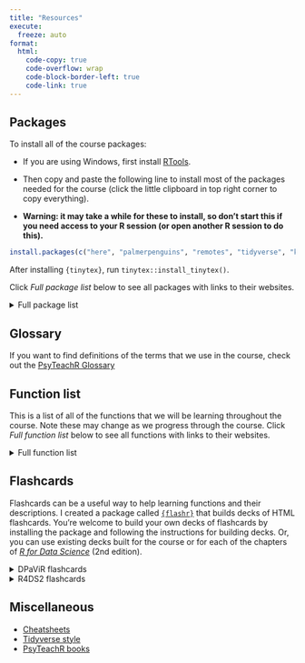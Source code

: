 ```yaml
---
title: "Resources"
execute:
  freeze: auto
format:
  html:
    code-copy: true
    code-overflow: wrap
    code-block-border-left: true
    code-link: true
---
```


## Packages

To install all of the course packages:

* If you are using Windows, first install [RTools](https://cloud.r-project.org/bin/windows/Rtools/rtools44/rtools.html){target="_blank"}.

* Then copy and paste the following line to install most of the packages needed for the course (click the little clipboard in top right corner to copy everything).

* **Warning: it may take a while for these to install, so don’t start this if you need access to your R session (or open another R session to do this).**

```r
install.packages(c("here", "palmerpenguins", "remotes", "tidyverse", "knitr", "rmarkdown", "papaja", "tinytex", "dataReporter", "qualtRics", "readxl", "nycflights13", "ggthemes", "patchwork", "gt"))
```

After installing `{tinytex}`, run `tinytex::install_tinytex()`.

Click _Full package list_ below to see all packages with links to their websites.

<details>

<summary>Full package list</summary>

### Getting started
* [`{here}`](https://here.r-lib.org/){target="_blank"}
* [`{palmerpenguins}`](https://allisonhorst.github.io/palmerpenguins/){target="_blank"}
* [`{remotes}`](https://remotes.r-lib.org/){target="_blank"}
* [`{tidyverse}`](https://www.tidyverse.org/){target="_blank"}

### Literate programming
* [`{knitr}`](https://yihui.org/knitr/){target="_blank"}
* [`{rmarkdown}`](https://rmarkdown.rstudio.com/docs/){target="_blank"}
* [`{papaja}`](https://github.com/crsh/papaja){target="_blank"}
* [`{tinytex}`](https://yihui.org/tinytex/){target="_blank"}

### Data import/validation
* [`{dataReporter}`](https://github.com/ekstroem/dataReporter){target="_blank"}
* [`{qualtRics}`](https://docs.ropensci.org/qualtRics/){target="_blank"}
* [`{readxl}`](https://readxl.tidyverse.org/){target="_blank"}

### Data processing
* [`{nycflights13}`](https://github.com/tidyverse/nycflights13){target="_blank"}

### Plotting and tables
* [`{ggthemes}`](https://github.com/jrnold/ggthemes){target="_blank"}
* [`{patchwork}`](https://patchwork.data-imaginist.com/){target="_blank"}
* [`{gt}`](https://gt.rstudio.com/){target="_blank"}

</details>


## Glossary

If you want to find definitions of the terms that we use in the course, check out the [PsyTeachR Glossary](https://psyteachr.github.io/glossary/index.html){target="_blank"}

## Function list

This is a list of all of the functions that we will be learning throughout the course. Note these may change as we progress through the course. Click _Full function list_ below to see all functions with links to their websites.

<details>

<summary>Full function list</summary>

### Packages

- [`install.packages()`](https://rdrr.io/r/utils/install.packages.html){target="_blank"}: install R packages
- [`library()`](https://rdrr.io/r/base/library.html){target="_blank"}: load R packages
- [`::`](https://rdrr.io/r/base/ns-dblcolon.html){target="_blank"} export variable from package for use

### Data types

- `>`, `>=`, `<`, `<=`, `==`, `!=`, `%in%`: logical operators that output `TRUE` or `FALSE`
- [`typeof()`](https://rdrr.io/r/base/typeof.html){target="_blank"}, [`class()`](https://rdrr.io/r/base/class.html){target="_blank"}, [`str()`](https://rdrr.io/r/utils/str.html){target="_blank"}: outputs object type, class, and structure
- [`is.numeric()`](https://rdrr.io/r/base/numeric.html){target="_blank"}, [`is.character()`](https://rdrr.io/r/base/character.html){target="_blank"}, [`is.factor()`](https://rdrr.io/r/base/factor.html){target="_blank"}: checks whether object is numeric, character, factor
- [`as.numeric()`](https://rdrr.io/r/base/numeric.html){target="_blank"}, [`as.character()`](https://rdrr.io/r/base/character.html){target="_blank"}, [`as.factor()`](https://rdrr.io/r/base/factor.html){target="_blank"}: coerces (converts) object to numeric, character, factor
- [`is.na()`](https://rdrr.io/r/base/NA.html){target="_blank"}: checks whether object is `NA` and outputs logical

### Data structures

- [`[]`](https://rdrr.io/r/base/Extract.html){target="_blank"}: index elements in vector, matrix, data frame, tibble
- [`$`](https://rdrr.io/r/base/Extract.html){target="_blank"}: index column by name in data frame, tibble, list
- [`:`](https://rdrr.io/r/base/Colon.html){target="_blank"}, [`seq()`](https://rdrr.io/r/base/seq.html){target="_blank"},  [`rep()`](https://rdrr.io/r/base/rep.html){target="_blank"}: creates sequences and repetitions of numbers
- [`length()`](https://rdrr.io/r/base/length.html){target="_blank"}: outputs length of vector
- [`dim()`](https://rdrr.io/r/base/dim.html){target="_blank"}, [`nrow()`](https://rdrr.io/r/base/nrow.html){target="_blank"}, [`ncol()`](https://rdrr.io/r/base/nrow.html){target="_blank"}: outputs dimensions, number of rows, number of columns of matrices, data frames, tibbles
- [`colnames()`](https://rdrr.io/r/base/colnames.html){target="_blank"}: outputs (and can assign) column names
- [`head()`](https://rdrr.io/r/utils/head.html){target="_blank"}, [`tail()`](https://rdrr.io/r/utils/head.html){target="_blank"}, [`dplyr::glimpse()`](https://pillar.r-lib.org/reference/glimpse.html){target="_blank"}: outputs compressed views of data frames, tibbles
- [`c()`](https://rdrr.io/r/base/c.html){target="_blank"}, [`list()`](https://rdrr.io/r/base/list.html){target="_blank"}, [`data.frame()`](https://rdrr.io/r/base/data.frame.html){target="_blank"}, [`tibble::tibble()`](https://tibble.tidyverse.org/reference/tibble.html){target="_blank"}: creates vectors, matrices, data frames, tibbles

### Importing data

- [`here::here()`](https://here.r-lib.org//reference/here.html){target="_blank"}: starts path at project directory
- [`read.csv()`](https://rdrr.io/r/utils/read.table.html){target="_blank"}, [`write.csv()`](https://rdrr.io/r/utils/write.table.html){target="_blank"}, [`readr::read_csv()`](https://readr.tidyverse.org/reference/read_delim.html){target="_blank"}, [`readr::write_csv()`](https://readr.tidyverse.org/reference/write_delim.html){target="_blank"}: imports and writes CSV files
- [`readxl::read_excel()`](https://readxl.tidyverse.org/reference/read_excel.html){target="_blank"}: imports Excel files

### Validating data
- `range()`, `min()`, `max()`: finds range, minimum, and maximum of vector
- `unique()`: returns vector of unique (not duplicated) elements
- `duplicated()`: returns logical vector of duplicated elements
- `which()`: returns indices of which elements of a logical vector are `TRUE`
- `summary()`: when applied to day, gives summary statistics
- [`skimr::skim()`](https://docs.ropensci.org/skimr/reference/skim.html){target="_blank"}: outputs overview of data
- [`dataReporter::makeCodebook()`](https://rdrr.io/pkg/dataReporter/man/makeCodebook.html){target="_blank"}: creates codebook of data

### Cleaning columns

- [`dplyr::select()`](https://dplyr.tidyverse.org/reference/select.html){target="_blank"}: selects subset of columns from data frame, tibble
- [`dplyr::everything()`](https://tidyselect.r-lib.org/reference/everything.html){target="_blank"}, [`dplyr::contains()`](https://tidyselect.r-lib.org/reference/starts_with.html){target="_blank"}, [`dplyr::starts_with()`](https://tidyselect.r-lib.org/reference/starts_with.html){target="_blank"}, `dplyr::ends_with()`: helper functions for `select()`
- [`dplyr::relocate()`](https://dplyr.tidyverse.org/reference/relocate.html){target="_blank"}, [`dplyr::rename()`](https://dplyr.tidyverse.org/reference/rename.html){target="_blank"}: moves and renames columns in data frame, tibble
- [`dplyr::mutate()`](https://dplyr.tidyverse.org/reference/mutate.html){target="_blank"}, [`dplyr::transmute()`](https://dplyr.tidyverse.org/reference/mutate.html){target="_blank"}: applies function to change existing column or create new column
- [`dplyr::across()`](https://dplyr.tidyverse.org/reference/across.html){target="_blank"}: applies function across multiple columns inside `mutate()`
- [`dplyr::rowwise()`](https://dplyr.tidyverse.org/reference/rowwise.html){target="_blank"}: applies function to each row
- [`%>%`](https://magrittr.tidyverse.org/reference/pipe.html){target="_blank"}: pipe operator that transfers output to the next command
- [`dplyr::pull()`](https://dplyr.tidyverse.org/reference/pull.html){target="_blank"}: creates a vector from a data frame/tibble column

### Wrangling rows

- [`dplyr::filter()`](https://dplyr.tidyverse.org/reference/filter.html){target="_blank"}: filters subset of rows from data frame, tibble
- `dplyr::if_any()`: apply function to columns and return TRUE if any values are TRUE
- `tidyr::drop_na()`: drop rows containing missing values
- [`dplyr::arrange()`](https://dplyr.tidyverse.org/reference/arrange.html){target="_blank"}, [`dplyr::desc()`](https://dplyr.tidyverse.org/reference/desc.html){target="_blank"}: sorts rows by column variable, in descending order
- [`dplyr::group_by()`](https://dplyr.tidyverse.org/reference/group_by.html){target="_blank"}: groups data by column levels
- [`dplyr::summarise()`](https://dplyr.tidyverse.org/reference/summarise.html){target="_blank"}: applies function over whole column or group

### Tidy data

- [`tidyr::pivot_longer()`](https://tidyr.tidyverse.org/reference/pivot_longer.html){target="_blank"}, [`tidyr::pivot_wider()`](https://tidyr.tidyverse.org/reference/pivot_wider.html){target="_blank"}: reshapes data to be longer or wider
- [`tidyr::separate()`](https://tidyr.tidyverse.org/reference/separate.html){target="_blank"}, [`tidyr::unite()`](https://tidyr.tidyverse.org/reference/unite.html){target="_blank"}: separates or combines column data with separator
- [`dplyr::coalesce()`](https://dplyr.tidyverse.org/reference/coalesce.html){target="_blank"}: find the first non-missing element
- [`tidyr::complete()`](https://tidyr.tidyverse.org/reference/complete.html){target="_blank"}, [`tidyr::expand()`](https://tidyr.tidyverse.org/reference/expand.html){target="_blank"}, [`tidyr::nesting()`](https://tidyr.tidyverse.org/reference/expand.html){target="_blank"}: finds all unique combinations of levels

### Merging data

- [`dplyr::inner_join()`](https://dplyr.tidyverse.org/reference/mutate-joins.html){target="_blank"}, [`dplyr::left_join()`](https://dplyr.tidyverse.org/reference/mutate-joins.html){target="_blank"}, [`dplyr::right_join()`](https://dplyr.tidyverse.org/reference/mutate-joins.html){target="_blank"}{target="_blank"}, [`dplyr::full_join()`](https://dplyr.tidyverse.org/reference/mutate-joins.html){target="_blank"}: mutating joins that merge data frames
- [`dplyr::semi_join()`](https://dplyr.tidyverse.org/reference/filter-joins.html){target="_blank"}, [`dplyr::anti_join()`](https://dplyr.tidyverse.org/reference/filter-joins.html){target="_blank"}: filtering joins that filter data frame based on another data frame
- [`dplyr::join_by()`](https://dplyr.tidyverse.org/reference/join_by.html){target="_blank"}: join data frames with different names for key columns (**requires `{dplyer}` v. 1.1.0 or higher**)
- [`tibble::add_row()`](https://tibble.tidyverse.org/reference/add_row.html){target="_blank"}: manually add rows of data
- [`dplyr::bind_rows()`](https://dplyr.tidyverse.org/reference/bind.html){target="_blank"}, [`dplyr::bind_cols()`](https://dplyr.tidyverse.org/reference/bind.html){target="_blank"}: binds rows or columns to data frame
- [`dplyr::intersect()`](https://dplyr.tidyverse.org/reference/setops.html){target="_blank"}, [`dplyr::setdiff()`](https://dplyr.tidyverse.org/reference/setops.html){target="_blank"}, [`dplyr::union()`](https://dplyr.tidyverse.org/reference/setops.html){target="_blank"}, [`dplyr::union_all()`](https://dplyr.tidyverse.org/reference/setops.html){target="_blank"}: set operations to find overlap, differences, and combinations of data sets

### Numbers

- [`dplyr::count()`](https://dplyr.tidyverse.org/reference/count.html){target="_blank"}, [`dplyr::n()`](https://dplyr.tidyverse.org/reference/context.html){target="_blank"}, [`dplyr::n_distinct()`](https://dplyr.tidyverse.org/reference/n_distinct.html){target="_blank"}: count instances of group levels
- [`round()`](https://rdrr.io/r/base/Round.html){target="_blank"}: round digits
- [`format()`](https://rdrr.io/r/base/format.html){target="_blank"}: format numbers
- [`cut()`](https://rdrr.io/r/base/cut.html){target="_blank"}: bin numbers into ranges

### Strings

- [`stringr::str_length()`](https://stringr.tidyverse.org/reference/str_length.html){target="_blank"}: finds the number of characters in a string
- [`stringr::str_sub()`](https://stringr.tidyverse.org/reference/str_sub.html){target="_blank"}: extracts parts of strings based on character position
- [`stringr::str_to_lower()`](https://stringr.tidyverse.org/reference/case.html){target="_blank"}, [`stringr::str_to_upper()`](https://stringr.tidyverse.org/reference/case.html){target="_blank"}: converts all letters to lowercase or uppercase
- [`stringr::str_to_title()`](https://stringr.tidyverse.org/reference/case.html){target="_blank"}, [`stringr::str_to_sentence()`](https://stringr.tidyverse.org/reference/case.html){target="_blank"}: converts strings to title or sentence case
- [`stringr::str_c()`](https://stringr.tidyverse.org/reference/str_c.html){target="_blank"}: combine character vectors into single string
- [`stringr::str_glue()`](https://stringr.tidyverse.org/reference/str_glue.html){target="_blank"}: combines strings with R output
- [`paste()`](https://rdrr.io/r/base/paste.html){target="_blank"}, [`paste0()`](https://rdrr.io/r/base/paste.html){target="_blank"}: combines strings with R output
- [`stringr::str_detect()`](https://stringr.tidyverse.org/reference/str_detect.html){target="_blank"}, [`stringr::str_subset()`](https://stringr.tidyverse.org/reference/str_subset.html){target="_blank"}, [`stringr::str_extract()`](https://stringr.tidyverse.org/reference/str_extract.html){target="_blank"}: detects, subsets, and extracts strings
- [`stringr::str_replace()`](https://stringr.tidyverse.org/reference/str_replace.html){target="_blank"}, [`stringr::str_replace_all()`](https://stringr.tidyverse.org/reference/str_replace.html){target="_blank"}: replaces patterns with strings
- [`stringr::str_split()`](https://stringr.tidyverse.org/reference/str_split.html){target="_blank"}: splits strings based on separators

### Factors

- [`levels()`](https://rdrr.io/r/base/levels.html){target="_blank"}: prints factor levels
- [`forcats::fct_inorder()`](https://forcats.tidyverse.org/reference/fct_inorder.html){target="_blank"}, [`forcats::fct_rev()`](https://forcats.tidyverse.org/reference/fct_rev.html){target="_blank"}: orders levels by order in data or in reverse of current order
- [`forcats::fct_relevel()`](https://forcats.tidyverse.org/reference/fct_relevel.html){target="_blank"}: manually reorders levels
- [`forcats::fct_reorder()`](https://forcats.tidyverse.org/reference/fct_reorder.html){target="_blank"}: orders levels based on another variable
- [`forcats::fct_recode()`](https://forcats.tidyverse.org/reference/fct_recode.html){target="_blank"}: recodes level with new value
- [`forcats::fct_collapse()`](https://forcats.tidyverse.org/reference/fct_collapse.html){target="_blank"}: recodes multiple levels into single new value
- [`forcats::fct_lump_n()`](https://forcats.tidyverse.org/reference/fct_lump.html){target="_blank"}, [`forcats::fct_lump_prop()`](https://forcats.tidyverse.org/reference/fct_lump.html){target="_blank"},[`forcats::fct_lump_min()`](https://forcats.tidyverse.org/reference/fct_lump.html){target="_blank"}: lumps infrequent levels into level "Other"

### Dates and times

- [`lubridate::today()`](https://lubridate.tidyverse.org/reference/now.html){target="_blank"}, [`lubridate::now()`](https://lubridate.tidyverse.org/reference/now.html){target="_blank"}: print today's date or time
- [`lubridate::as_date()`](https://lubridate.tidyverse.org/reference/as_date.html){target="_blank"}, [`lubridate::as_datetime()`](https://lubridate.tidyverse.org/reference/as_date.html){target="_blank"}: create date or date-time object
- [`lubridate::mdy()`](https://lubridate.tidyverse.org/reference/ymd.html){target="_blank"}, [`lubridate::dmy()`](https://lubridate.tidyverse.org/reference/ymd.html){target="_blank"}, [`lubridate::ymd()`](https://lubridate.tidyverse.org/reference/ymd.html){target="_blank"}: convert various date formats to YYYY-MM-DD
- [`lubridate::hms()`](https://lubridate.tidyverse.org/reference/hms.html){target="_blank"}, [`lubridate::hm()`](https://lubridate.tidyverse.org/reference/hms.html){target="_blank"}: convert times to HH:MM:SS
- [`lubridate::mdy_hm()`](https://lubridate.tidyverse.org/reference/ymd_hms.html){target="_blank"}, [`lubridate::mdy_hms()`](https://lubridate.tidyverse.org/reference/ymd_hms.html){target="_blank"}: converts various date-time formats to YYYY-MM-DD HH:MM:SS
- [`lubridate::year()`](https://lubridate.tidyverse.org/reference/year.html){target="_blank"}, [`lubridate::month()`](https://lubridate.tidyverse.org/reference/month.html){target="_blank"}, [`lubridate::day()`](https://lubridate.tidyverse.org/reference/day.html){target="_blank"}, [`lubridate::wday()`](https://lubridate.tidyverse.org/reference/day.html){target="_blank"}: extracts year, month, day, or weekday from date
- [`lubridate::hour()`](https://lubridate.tidyverse.org/reference/hour.html){target="_blank"}, [`lubridate::minute()`](https://lubridate.tidyverse.org/reference/minute.html){target="_blank"}, [`lubridate::second()`](https://lubridate.tidyverse.org/reference/second.html){target="_blank"}: extracts hour, minute, second from date

### Iteration

- [`for()`](https://rdrr.io/r/base/Control.html){target="_blank"}: create for loops
- [`purrr::map()`](https://purrr.tidyverse.org/reference/map.html){target="_blank"}, [`purrr::map_dbl()`](https://purrr.tidyverse.org/reference/map.html){target="_blank"}, [`purrr::map_chr()`](https://purrr.tidyverse.org/reference/map.html){target="_blank"}, [`purrr::map_df()`](https://purrr.tidyverse.org/reference/map_dfr.html){target="_blank"}: map functions to vector, data frame, or list and return list, numeric vector, character vector, or data frame
- [`split()`](https://rdrr.io/r/base/split.html){target="_blank"}: divide data frame into groups in a list
- [`dir()`](https://rdrr.io/r/base/list.files.html){target="_blank"}: return files in a directory


### Grammar of graphics

- [`ggplot2::ggplot()`](https://ggplot2.tidyverse.org/reference/ggplot.html){target="_blank"}: creates a ggplot
- [`+`](https://ggplot2.tidyverse.org/reference/gg-add.html){target="_blank"}: pipe operator for ggplots
- [`ggplot2::aes()`](https://ggplot2.tidyverse.org/reference/aes.html){target="_blank"}: defines aesthetic properties of plot
- `alpha`, `color`, `fill`, `linesize`, `linetype`, `shape`, `size` arguments: properties for geometric objects
- [`ggplot2::theme()`](https://ggplot2.tidyverse.org/reference/theme.html){target="_blank"}: Modify components of a theme
- [`ggplot2::ggsave()`](https://ggplot2.tidyverse.org/reference/ggsave.html){target="_blank"}: saves ggplot to file

### Color

- [`ggplot2::scale_color_brewer()`](https://ggplot2.tidyverse.org/reference/scale_brewer.html){target="_blank"}, [`ggplot2::scale_fill_brewer()`](https://ggplot2.tidyverse.org/reference/scale_brewer.html){target="_blank"}: uses existing qualitative colors scales for color and fill
- [`ggplot2::scale_color_manual()`](https://ggplot2.tidyverse.org/reference/scale_manual.html){target="_blank"}, [`ggplot2::scale_fill_manual()`](https://ggplot2.tidyverse.org/reference/scale_manual.html){target="_blank"}: sets manual colors for color and fill
- [`ggplot2::scale_color_gradient()`](https://ggplot2.tidyverse.org/reference/scale_gradient.html){target="_blank"}, [`ggplot2::scale_fill_gradient()`](https://ggplot2.tidyverse.org/reference/scale_gradient.html){target="_blank"}: sets sequential color gradient for color and fill
- [`ggplot2::scale_color_distiller()`](https://ggplot2.tidyverse.org/reference/scale_brewer.html){target="_blank"}, [`ggplot2::scale_fill_distiller()`](https://ggplot2.tidyverse.org/reference/scale_brewer.html){target="_blank"}: sets diverging color scale for color and fill

### Visualizing distributions

- [`ggplot2::geom_histogram()`](https://ggplot2.tidyverse.org/reference/geom_histogram.html){target="_blank"}: plots histograms
- [`ggplot2::geom_freqpoly()`](https://ggplot2.tidyverse.org/reference/geom_histogram.html){target="_blank"}: plots frequency polygons
- [`ggplot2::geom_density()`](https://ggplot2.tidyverse.org/reference/geom_density.html){target="_blank"}: plots density plot
- [`ggplot2::geom_boxplot()`](https://ggplot2.tidyverse.org/reference/geom_boxplot.html){target="_blank"}: plots boxplot
- [`ggplot2::geom_violin()`](https://ggplot2.tidyverse.org/reference/geom_violin.html){target="_blank"}: plots violin plot
- [`ggplot2::stat_summary()`](https://ggplot2.tidyverse.org/reference/stat_summary.html){target="_blank"}: plots summaries of data (e.g., means $\pm$ standard error)

### Visualizing amounts and proportions

- [`dplyr::count()`](https://dplyr.tidyverse.org/reference/count.html){target="_blank"}: calculates counts of data by variables
- [`ggplot2::geom_bar()`](https://ggplot2.tidyverse.org/reference/geom_bar.html){target="_blank"}: plots bar plot with raw data
- [`ggplot2::geom_col()`](https://ggplot2.tidyverse.org/reference/geom_bar.html){target="_blank"}: plots bar plot with counts
- `position` argument: controls whether data are stacked, dodged, jittered, nudged
- [`ggplot2::geom_point()`](https://ggplot2.tidyverse.org/reference/geom_point.html){target="_blank"}: plots scatterplots
- [`ggplot2::coord_flip()`](https://ggplot2.tidyverse.org/reference/coord_flip.html){target="_blank"}: flips x and y coordinates

### Visualizing x-y data

- [`ggplot2::geom_abline()`](https://ggplot2.tidyverse.org/reference/geom_abline.html){target="_blank"}: plots line with slope and intercept
- [`pairs()`](https://rdrr.io/r/graphics/pairs.html){target="_blank"}: plots correlation plots
- [`GGally::ggpairs()`](https://ggobi.github.io/ggally/reference/ggpairs.html){target="_blank"}: plots correlation plots
- [`ggplot2::geom_tile()`](https://ggplot2.tidyverse.org/reference/geom_tile.html){target="_blank"}: plots tile plot
- [`ggcorrplot::ggcorrplot()`](https://rdrr.io/pkg/ggcorrplot/man/ggcorrplot.html){target="_blank"}: plots correlation heatmaps
- [`ggplot2::geom_line()`](https://ggplot2.tidyverse.org/reference/geom_path.html){target="_blank"}: plots line plot
- [`ggplot2::geom_area()`](https://ggplot2.tidyverse.org/reference/geom_ribbon.html){target="_blank"}: plots area under curve or line plot
- [`ggplot2::geom_count()`](https://ggplot2.tidyverse.org/reference/geom_count.html){target="_blank"}: plots overlapping points as size
- [`ggplot2::geom_smooth()`](https://ggplot2.tidyverse.org/reference/geom_smooth.html){target="_blank"}: plots fitted lines and curves
- [`ggplot2::geom_rug()`](https://ggplot2.tidyverse.org/reference/geom_rug.html){target="_blank"}: plots rug plot
- [`ggplot2::geom_pointrange()`](https://ggplot2.tidyverse.org/reference/geom_linerange.html){target="_blank"}: plots point and error bar
- [`ggplot2::geom_jitter()`](https://ggplot2.tidyverse.org/reference/geom_jitter.html){target="_blank"}: plots jittered points
- `ggbeeswarm::geom_beeswarm()`: plots beeswarm plots
- `gghalves::geom_half_violin()`, `gghalves::geom_half_dotplot()`: plots raincloud plots


### Finessing plots

- [`ggplot2::geom_jitter()`](https://ggplot2.tidyverse.org/reference/geom_jitter.html){target="_blank"}: plots jittered scatterplot
- [`ggbeeswarm::geom_beeswarm()`](https://rdrr.io/pkg/ggbeeswarm/man/geom_beeswarm.html){target="_blank"}: plots beeswarm plot
- [`ggplot2::scale_x_discrete()`](https://ggplot2.tidyverse.org/reference/scale_discrete.html){target="_blank"}, [`ggplot2::scale_y_discrete()`](https://ggplot2.tidyverse.org/reference/scale_discrete.html){target="_blank"}: adjusts discrete scale properties (e.g., limits, ticks)
- [`ggplot2::scale_x_continuous()`](https://ggplot2.tidyverse.org/reference/scale_continuous.html){target="_blank"}, [`ggplot2::scale_y_continuous()`](https://ggplot2.tidyverse.org/reference/scale_continuous.html){target="_blank"}: adjusts continuous scale properties (e.g., limits, ticks)
- [`ggplot2::lims()`](https://ggplot2.tidyverse.org/reference/lims.html){target="_blank"}, [`ggplot2::xlim()`](https://ggplot2.tidyverse.org/reference/lims.html){target="_blank"}, [`ggplot2::ylim()`](https://ggplot2.tidyverse.org/reference/lims.html){target="_blank"}: adjusts axis limits
- [`ggplot2::facet_wrap()`](https://ggplot2.tidyverse.org/reference/facet_wrap.html){target="_blank"}, [`ggplot2::facet_grid()`](https://ggplot2.tidyverse.org/reference/facet_grid.html){target="_blank"}: creates facets based on discrete variables

### Adorning plots

- [`ggplot2::labs()`](https://ggplot2.tidyverse.org/reference/labs.html){target="_blank"}, [`ggplot2::xlab()`](https://ggplot2.tidyverse.org/reference/labs.html){target="_blank"}, [`ggplot2::ylab()`](https://ggplot2.tidyverse.org/reference/labs.html){target="_blank"}: replaces axis labels
- [`ggplot2::annotate()`](https://ggplot2.tidyverse.org/reference/annotate.html){target="_blank"}: annotates plot with text, segments, rectangles, etc.
- [`ggplot2::geom_text()`](https://ggplot2.tidyverse.org/reference/geom_text.html){target="_blank"}: plots text as aesthetic property
- [`ggplot2::geom_hline()`](https://ggplot2.tidyverse.org/reference/geom_abline.html){target="_blank"}, [`ggplot2::geom_vline()`](https://ggplot2.tidyverse.org/reference/geom_abline.html){target="_blank"}: plots horizontal and vertical reference lines
- [`ggplot2::stat_ellipse()`](https://ggplot2.tidyverse.org/reference/stat_ellipse.html){target="_blank"}: plots ellipse around data

### Tables

- [`knitr::kable()`](https://rdrr.io/pkg/knitr/man/kable.html){target="_blank"}: creates table from data frame
- [`kableExtra::kable_styling()`](https://rdrr.io/pkg/kableExtra/man/kable_styling.html){target="_blank"}: styles table
- [`kableExtra::pack_rows()`](https://rdrr.io/pkg/kableExtra/man/group_rows.html){target="_blank"}, [`kableExtra::add_header_above()`](https://rdrr.io/pkg/kableExtra/man/add_header_above.html){target="_blank"}: adds grouping variables to rows or columns
- [`kableExtra::footnote()`](https://rdrr.io/pkg/kableExtra/man/footnote.html){target="_blank"}: adds table note
- [`kableExtra::landscape()`](https://rdrr.io/pkg/kableExtra/man/landscape.html){target="_blank"}: rotates table to landscape orientation
- [`papaja::apa_table()`](https://rdrr.io/pkg/papaja/man/apa_table.html){target="_blank"}: formats data frame to APA style table
- [`papaja::apa_print()`](https://rdrr.io/pkg/papaja/man/apa_print.html){target="_blank"}: formats statistics to APA style

</details>

## Flashcards

Flashcards can be a useful way to help learning functions and their descriptions. I created a package called [`{flashr}`](https://jeffreyrstevens.github.io/flashr/){target="_blank"} that builds decks of HTML flashcards. You're welcome to build your own decks of flashcards by installing the package and following the instructions for building decks. Or, you can use existing decks built for the course or for each of the chapters of [_R for Data Science_](https://r4ds.hadley.nz/){target="_blank"} (2nd edition).

<details>

<summary>DPaViR flashcards</summary>

- Introduction ([terms first](decks/01_introduction.html){target="_blank"}) ([definitions first](decks/01_introductionb.html){target="_blank"})
- Coding and workflows ([terms first](decks/03_coding.html){target="_blank"}) ([definitions first](decks/03_codingb.html){target="_blank"})
- Data types ([terms first](decks/06_datatypes.html){target="_blank"}) ([definitions first](decks/06_datatypesb.html){target="_blank"})
- Data structures ([terms first](decks/07_datastructures.html){target="_blank"}) ([definitions first](decks/07_datastructuresb.html){target="_blank"})
- Importing data ([terms first](decks/08_importing.html){target="_blank"}) ([definitions first](decks/08_importingb.html){target="_blank"})
- Validating data ([terms first](decks/09_validating.html){target="_blank"}) ([definitions first](decks/09_validatingb.html){target="_blank"})
- Cleaning columns ([terms first](decks/10_cleaning_columns.html){target="_blank"}) ([definitions first](decks/10_cleaning_columnsb.html){target="_blank"})
- Wrangling rows ([terms first](decks/13_wrangling_rows.html){target="_blank"}) ([definitions first](decks/13_wrangling_rowsb.html){target="_blank"})
- Tidy data ([terms first](decks/15_tidy_data.html){target="_blank"}) ([definitions first](decks/15_tidy_datab.html){target="_blank"})
- Merging data ([terms first](decks/17_merging_data.html){target="_blank"}) ([definitions first](decks/17_merging_datab.html){target="_blank"})
- Numbers ([terms first](decks/19_numbers.html){target="_blank"}) ([definitions first](decks/19_numbersb.html){target="_blank"})
- Strings ([terms first](decks/20_strings.html){target="_blank"}) ([definitions first](decks/20_stringsb.html){target="_blank"})
- Factors ([terms first](decks/22_factors.html){target="_blank"}) ([definitions first](decks/22_factorsb.html){target="_blank"})
- Dates and times ([terms first](decks/23_dates.html){target="_blank"}) ([definitions first](decks/23_datesb.html){target="_blank"})
- Iteration ([terms first](decks/25_iteration.html){target="_blank"}) ([definitions first](decks/25_iterationb.html){target="_blank"})
<!-- - ([terms first](decks/.html){target="_blank"}) ([definitions first](decks/b.html){target="_blank"})-->
<!-- - ([terms first](decks/.html){target="_blank"}) ([definitions first](decks/b.html){target="_blank"})-->

</details>



<details>

<summary>R4DS2 flashcards</summary>

-   <a href = "https://jeffreyrstevens.github.io/flashr_decks/html/r4ds-2e00.html" target="_blank">Ch. 0 Introduction</a>
-   <a href = "https://jeffreyrstevens.github.io/flashr_decks/html/r4ds-2e01.html" target="_blank">Ch. 1 Data visualization</a>
-   <a href = "https://jeffreyrstevens.github.io/flashr_decks/html/r4ds-2e03.html" target="_blank">Ch. 3 Data transformation</a>
-   <a href = "https://jeffreyrstevens.github.io/flashr_decks/html/r4ds-2e05.html" target="_blank">Ch. 5 Data tidying</a>
-   <a href = "https://jeffreyrstevens.github.io/flashr_decks/html/r4ds-2e07.html" target="_blank">Ch. 7 Data import</a>
-   <a href = "https://jeffreyrstevens.github.io/flashr_decks/html/r4ds-2e09.html" target="_blank">Ch. 9 Layers</a>
-   <a href = "https://jeffreyrstevens.github.io/flashr_decks/html/r4ds-2e10.html" target="_blank">Ch. 10 Exploratory data analysis</a>
-   <a href = "https://jeffreyrstevens.github.io/flashr_decks/html/r4ds-2e11.html" target="_blank">Ch. 11 Communication</a>
-   <a href = "https://jeffreyrstevens.github.io/flashr_decks/html/r4ds-2e12.html" target="_blank">Ch. 12 Logical vectors</a>
-   <a href = "https://jeffreyrstevens.github.io/flashr_decks/html/r4ds-2e13.html" target="_blank">Ch. 13 Numbers</a>
-   <a href = "https://jeffreyrstevens.github.io/flashr_decks/html/r4ds-2e14.html" target="_blank">Ch. 14 Strings</a>
-   <a href = "https://jeffreyrstevens.github.io/flashr_decks/html/r4ds-2e15.html" target="_blank">Ch. 15 Regular expressions</a>
-   <a href = "https://jeffreyrstevens.github.io/flashr_decks/html/r4ds-2e16.html" target="_blank">Ch. 16 Factors</a>
-   <a href = "https://jeffreyrstevens.github.io/flashr_decks/html/r4ds-2e18.html" target="_blank">Ch. 18 Dates and times</a>
-   <a href = "https://jeffreyrstevens.github.io/flashr_decks/html/r4ds-2e19.html" target="_blank">Ch. 19 Joins</a>
-   <a href = "https://jeffreyrstevens.github.io/flashr_decks/html/r4ds-2e20.html" target="_blank">Ch. 20 Spreadsheets</a>
-   <a href = "https://jeffreyrstevens.github.io/flashr_decks/html/r4ds-2e21.html" target="_blank">Ch. 21 Databases</a>
-   <a href = "https://jeffreyrstevens.github.io/flashr_decks/html/r4ds-2e23.html" target="_blank">Ch. 23 Hierarchical data</a>
-   <a href = "https://jeffreyrstevens.github.io/flashr_decks/html/r4ds-2e25.html" target="_blank">Ch. 25 Functions</a>
-   <a href = "https://jeffreyrstevens.github.io/flashr_decks/html/r4ds-2e26.html" target="_blank">Ch. 26 Iteration</a>
-   <a href = "https://jeffreyrstevens.github.io/flashr_decks/html/r4ds-2e27.html" target="_blank">Ch. 27 Base R</a>
-   <a href = "https://jeffreyrstevens.github.io/flashr_decks/html/r4ds-2e28.html" target="_blank">Ch. 28 Quarto</a>
-   <a href = "https://jeffreyrstevens.github.io/flashr_decks/html/r4ds-2e29.html" target="_blank">Ch. 29 Quarto formats</a>

</details>

## Miscellaneous

* [Cheatsheets](https://posit.co/resources/cheatsheets/){target="_blank"}
* [Tidyverse style](https://style.tidyverse.org/){target="_blank"}
* [PsyTeachR books](https://psyteachr.github.io/){target="_blank"}
